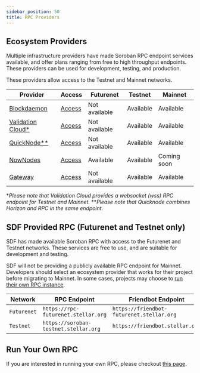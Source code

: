 ```yaml
---
sidebar_position: 50
title: RPC Providers
---
```


## Ecosystem Providers

Multiple infrastructure providers have made Soroban RPC endpoint services available, and offer plans ranging from free to high throughput endpoints. These providers can be used for development, testing, and production.

These providers allow access to the Testnet and Mainnet networks.

| Provider                                                  | Access                                              | Futurenet     | Testnet   | Mainnet     |
| --------------------------------------------------------- | --------------------------------------------------- | ------------- | --------- | ----------- |
| [Blockdaemon](https://www.blockdaemon.com)                | [Access](https://www.blockdaemon.com/apply/soroban) | Not available | Available | Available   |
| [Validation Cloud\*](https://validationcloud.io/)         | [Access](https://app.validationcloud.io/)           | Not available | Available | Available   |
| [QuickNode\*\*](https://www.quicknode.com/chains/stellar) | [Access](https://www.quicknode.com/chains/stellar)  | Not available | Available | Available   |
| [NowNodes](https://nownodes.io/nodes/stellar-xlm)         | [Access](https://nownodes.io/nodes/stellar-xlm)     | Available     | Available | Coming soon |
| [Gateway](https://gateway.fm/)                            | [Access](https://gateway.fm/public-rpc/)            | Not available | Available | Available   |

\*_Please note that Validation Cloud provides a websocket (wss) RPC endpoint for
Testnet and Mainnet._
\*\*_Please note that Quicknode combines Horizon and RPC in the same endpoint._

## SDF Provided RPC (Futurenet and Testnet only)

SDF has made available Soroban RPC with access to the Futurenet and Testnet networks. These services are free to use, and are suitable for development and testing.

SDF will not be providing a publicly available RPC endpoint for Mainnet. Developers should select an ecosystem provider that works for their project before migrating to Mainnet. In some cases, projects may choose to [run their own RPC instance](rpc.mdx#run-your-own-instance).

| Network     | RPC Endpoint                          | Friendbot Endpoint                        | Provider                      |
| ----------- | ------------------------------------- | ----------------------------------------- | ----------------------------- |
| `Futurenet` | `https://rpc-futurenet.stellar.org`   | `https://friendbot-futurenet.stellar.org` | [SDF](http://www.stellar.org) |
| `Testnet`   | `https://soroban-testnet.stellar.org` | `https://friendbot.stellar.org`           | [SDF](http://www.stellar.org) |

## Run Your Own RPC

If you are interested in running your own RPC, please checkout
[this page](./rpc#docker-image).
